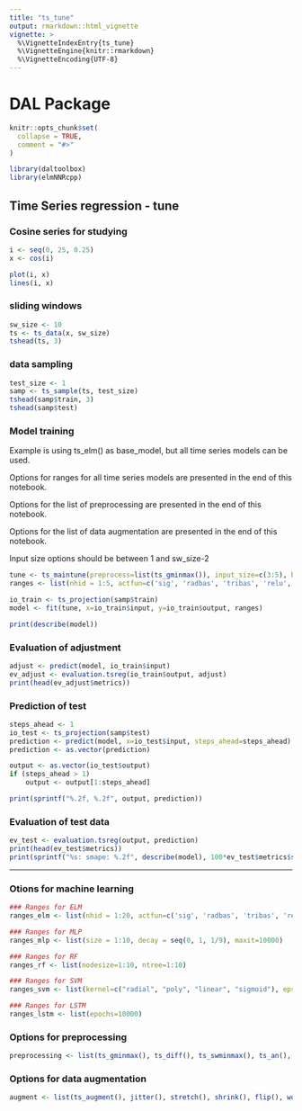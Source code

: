 ```yaml
---
title: "ts_tune"
output: rmarkdown::html_vignette
vignette: >
  %\VignetteIndexEntry{ts_tune}
  %\VignetteEngine{knitr::rmarkdown}
  %\VignetteEncoding{UTF-8}
---
```


# DAL Package

```r
knitr::opts_chunk$set(
  collapse = TRUE,
  comment = "#>"
)
```

```r
library(daltoolbox)
library(elmNNRcpp)
```

## Time Series regression - tune

### Cosine series for studying
```r
i <- seq(0, 25, 0.25)
x <- cos(i)

plot(i, x)
lines(i, x)
```

### sliding windows
```r
sw_size <- 10
ts <- ts_data(x, sw_size)
tshead(ts, 3)
```

### data sampling
```r
test_size <- 1
samp <- ts_sample(ts, test_size)
tshead(samp$train, 3)
tshead(samp$test)
```

### Model training

Example is using ts_elm() as base_model, but all time series models can be used. 

Options for ranges for all time series models are presented in the end of this notebook.

Options for the list of preprocessing are presented in the end of this notebook.

Options for the list of data augmentation are presented in the end of this notebook.

Input size options should be between 1 and sw_size-2

```r
tune <- ts_maintune(preprocess=list(ts_gminmax()), input_size=c(3:5), base_model = ts_elm(), augment = list(ts_augment()))
ranges <- list(nhid = 1:5, actfun=c('sig', 'radbas', 'tribas', 'relu', 'purelin'))

io_train <- ts_projection(samp$train)
model <- fit(tune, x=io_train$input, y=io_train$output, ranges)

print(describe(model))
```

### Evaluation of adjustment
```r
adjust <- predict(model, io_train$input)
ev_adjust <- evaluation.tsreg(io_train$output, adjust)
print(head(ev_adjust$metrics))
```

### Prediction of test
```r
steps_ahead <- 1
io_test <- ts_projection(samp$test)
prediction <- predict(model, x=io_test$input, steps_ahead=steps_ahead)
prediction <- as.vector(prediction)

output <- as.vector(io_test$output)
if (steps_ahead > 1)
    output <- output[1:steps_ahead]

print(sprintf("%.2f, %.2f", output, prediction))
```

### Evaluation of test data
```r
ev_test <- evaluation.tsreg(output, prediction)
print(head(ev_test$metrics))
print(sprintf("%s: smape: %.2f", describe(model), 100*ev_test$metrics$smape))
```

---

### Otions for machine learning
```R
### Ranges for ELM
ranges_elm <- list(nhid = 1:20, actfun=c('sig', 'radbas', 'tribas', 'relu', 'purelin'))

### Ranges for MLP
ranges_mlp <- list(size = 1:10, decay = seq(0, 1, 1/9), maxit=10000)

### Ranges for RF
ranges_rf <- list(nodesize=1:10, ntree=1:10)

### Ranges for SVM
ranges_svm <- list(kernel=c("radial", "poly", "linear", "sigmoid"), epsilon=seq(0, 1, 0.1), cost=seq(20, 100, 20))

### Ranges for LSTM
ranges_lstm <- list(epochs=10000)
```

### Options for preprocessing
```R
preprocessing <- list(ts_gminmax(), ts_diff(), ts_swminmax(), ts_an(), ts_ean())
```

### Options for data augmentation
```R
augment <- list(ts_augment(), jitter(), stretch(), shrink(), flip(), wormhole())
```




